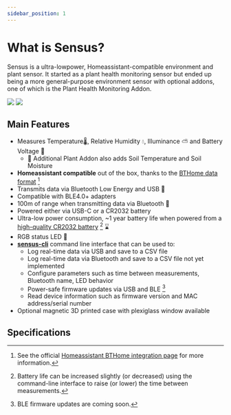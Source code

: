 ```yaml
---
sidebar_position: 1
---
```



# What is Sensus?

Sensus is a ultra-lowpower, Homeassistant-compatible environment and plant sensor. It started as a plant health monitoring sensor but ended up being a more general-purpose environment sensor with optional addons, one of which is the Plant Health Monitoring Addon.

<div style={{display:'flex', width: "100%", justifyContent: 'center', gap: '10px', flexWrap: 'wrap'}}>
    <img src={useBaseUrl('/img/introduction.jpg')} style={{maxHeight: '350px'}}/>
    <img src={useBaseUrl('/img/wall-mounted.jpg')} style={{maxHeight: '350px'}}/>
</div>

## Main Features

- Measures Temperature🌡️, Relative Humidity 💧, Illuminance ⛅ and Battery Voltage 🔋
    - 🌱 Additional Plant Addon also adds Soil Temperature and Soil Moisture
- **Homeassistant compatible** out of the box, thanks to the [BTHome data format](https://bthome.io/format/) [^1]
- Transmits data via Bluetooth Low Energy and USB 🔌
- Compatible with BLE4.0+ adapters
- 100m of range when transmitting data via Bluetooth 📶 
- Powered either via USB-C or a CR2032 battery 
- Ultra-low power consumption, ~1 year battery life when powered from a [high-quality CR2032 battery](https://www.tme.eu/Document/8eb9b28999c260b79094c97a20531f07/cr2032-p.pdf) [^2] ⌛
- RGB status LED 🚦
- [**sensus-cli**](https://github.com/Ardelean-Calin/sensus-cli) command line interface that can be used to:
    - Log real-time data via USB and save to a CSV file
    - Log real-time data via Bluetooth and save to a CSV file not yet implemented
    - Configure parameters such as time between measurements, Bluetooth name, LED behavior
    - Power-safe firmware updates via USB and BLE [^3]
    - Read device information such as firmware version and MAC address/serial number
- Optional magnetic 3D printed case with plexiglass window available

## Specifications


[^1]: See the official [Homeassistant BTHome integration page](https://www.home-assistant.io/integrations/bthome) for more information.
[^2]: Battery life can be increased slightly (or decreased) using the command-line interface to raise (or lower) the time between measurements.
[^3]: BLE firmware updates are coming soon.